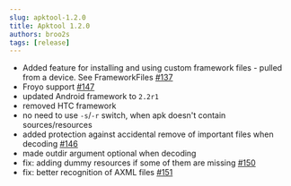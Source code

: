 ```yaml
---
slug: apktool-1.2.0
title: Apktool 1.2.0
authors: broo2s
tags: [release]
---
```


- Added feature for installing and using custom framework files - pulled from a device. See FrameworkFiles [#137](https://github.com/iBotPeaches/Apktool/issues/137)
- Froyo support [#147](https://github.com/iBotPeaches/Apktool/issues/147)
- updated Android framework to `2.2r1`
- removed HTC framework
- no need to use `-s`/`-r` switch, when apk doesn't contain sources/resources
- added protection against accidental remove of important files when decoding [#146](https://github.com/iBotPeaches/Apktool/issues/146)
- made outdir argument optional when decoding
- fix: adding dummy resources if some of them are missing [#150](https://github.com/iBotPeaches/Apktool/issues/150)
- fix: better recognition of AXML files [#151](https://github.com/iBotPeaches/Apktool/issues/151)
